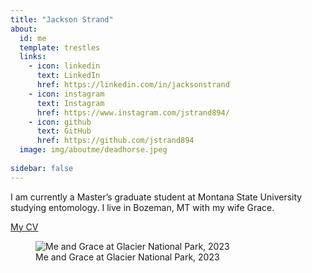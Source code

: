 ```yaml
---
title: "Jackson Strand"
about:
  id: me
  template: trestles
  links:
    - icon: linkedin
      text: LinkedIn
      href: https://linkedin.com/in/jacksonstrand
    - icon: instagram
      text: Instagram
      href: https://www.instagram.com/jstrand894/
    - icon: github
      text: GitHub
      href: https://github.com/jstrand894 
  image: img/aboutme/deadhorse.jpeg
  
sidebar: false
---
```


:::{#me}

I am currently a Master's graduate student at Montana State University studying entomology. I live in Bozeman, MT with my wife Grace. 

[My CV](Aboutme/jackson_strand_updated_cv.pdf)

![Me and Grace at Glacier National Park, 2023](img/aboutme/iceberg.JPG)  


:::



